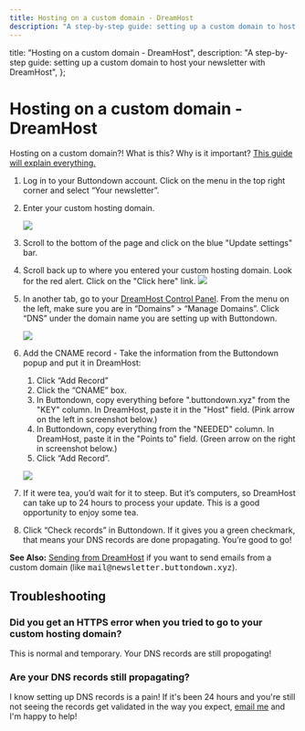 ```yaml
---
title: Hosting on a custom domain - DreamHost
description: "A step-by-step guide: setting up a custom domain to host your newsletter with DreamHost"
---
```



  title: "Hosting on a custom domain - DreamHost",
  description:
    "A step-by-step guide: setting up a custom domain to host your newsletter with DreamHost",
};

# Hosting on a custom domain - DreamHost

<Notice variant="info">
Hosting on a custom domain?!  What is this? Why is it important?  <a
    className="text-green-800 underline"
    href="https://docs.buttondown.email/getting-started/hosting-on-a-custom-domain"
  >This guide will explain everything.</a>
</Notice>

1. Log in to your Buttondown account. Click on the menu in the top right corner and select “Your newsletter”.

2. Enter your custom hosting domain.

    ![](/images/hosting-domains/hosting-domain2.png)

3.  Scroll to the bottom of the page and click on the blue "Update settings" bar.
4. Scroll back up to where you entered your custom hosting domain.  Look for the red alert.  Click on the "Click here" link. 
    ![](/images/hosting-domains/red-alert.png)
5. In another tab, go to your [DreamHost Control Panel](https://panel.dreamhost.com/?tree=domain.manage). From the menu on the left, make sure you are in “Domains” > “Manage Domains”. Click “DNS” under the domain name you are setting up with Buttondown.

    ![](/images/sending-domains/dreamhost-webpanel-navigation.png)
6. Add the CNAME record - Take the information from the Buttondown popup and put it in DreamHost:

   1. Click “Add Record”
   2. Click the “CNAME” box.
   3. In Buttondown, copy everything before ".buttondown.xyz" from the "KEY" column.  In DreamHost, paste it in the "Host" field. (Pink arrow on the left in screenshot below.)
   4. In Buttondown, copy everything from the "NEEDED" column.  In DreamHost, paste it in the "Points to" field. (Green arrow on the right in screenshot below.)
   5. Click “Add Record”.

    ![](/images/hosting-domains/dreamhost-add-cname-record.png)

8. If it were tea, you’d wait for it to steep. But it’s computers, so DreamHost can take up to 24 hours to process your update. This is a good opportunity to enjoy some tea.

9. Click “Check records” in Buttondown. If it gives you a green checkmark, that means your DNS records are done propagating. You’re good to go!

<Notice variant="info">
<b>See Also:</b> <a
    className="text-green-800 underline"
    href="/getting-started/sending-domains/sending-from-dreamhost"
  >Sending from DreamHost</a> if you want to send emails from a custom domain (like <tt>mail@newsletter.buttondown.xyz</tt>).
</Notice>

##  Troubleshooting

### Did you get an HTTPS error when you tried to go to your custom hosting domain?

This is normal and temporary.  Your DNS records are still propogating!

###  Are your DNS records still propagating?

I know setting up DNS records is a pain! If it's been 24 hours and you're still not seeing the records get validated in the way you expect, <a href="mailto:justin@buttondown.email">email me</a> and I'm happy to help!
